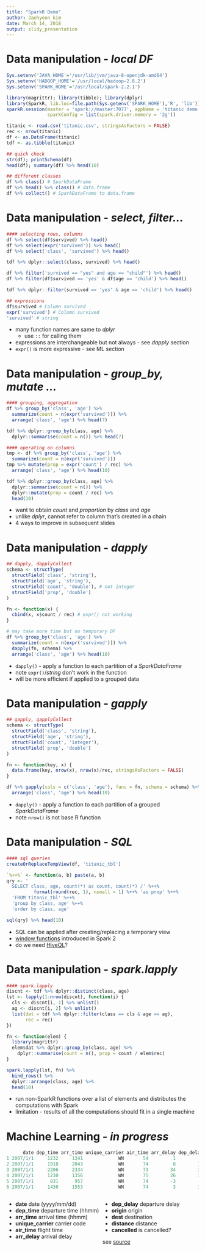 ```yaml
---
title: "SparkR Demo"
author: Jaehyeon kim
date: March 14, 2018
output: slidy_presentation
---
```


# Data manipulation - _local DF_

```r
Sys.setenv('JAVA_HOME'='/usr/lib/jvm/java-8-openjdk-amd64')
Sys.setenv('HADOOP_HOME'='/usr/local/hadoop-2.8.2')
Sys.setenv('SPARK_HOME'='/usr/local/spark-2.2.1')

library(magrittr); library(tibble); library(dplyr)
library(SparkR, lib.loc=file.path(Sys.getenv('SPARK_HOME'),'R', 'lib'))
sparkR.session(master = 'spark://master:7077', appName = 'titanic demo',
               sparkConfig = list(spark.driver.memory = '2g'))

titanic <- read.csv('titanic.csv', stringsAsFactors = FALSE)
rec <- nrow(titanic)
df <- as.DataFrame(titanic)
tdf <- as.tibble(titanic)

## quick check
str(df); printSchema(df)
head(df); summary(df) %>% head(10)

## different classes
df %>% class() # SparkDataFrame
df %>% head() %>% class() # data.frame
df %>% collect() # SparkDataFrame to data.frame
```

# Data manipulation - _select, filter..._

```r
#### selecting rows, columns
df %>% select(df$survived) %>% head()
df %>% select(expr('survived')) %>% head()
df %>% select('class', 'survived') %>% head()

tdf %>% dplyr::select(class, survived) %>% head()

df %>% filter('survived == "yes" and age == "child"') %>% head()
df %>% filter(df$survived == 'yes' & df$age == 'child') %>% head()

tdf %>% dplyr::filter(survived == 'yes' & age == 'child') %>% head()

## expressions
df$survived # Column survived
expr('survived') # Column survived
'survived' # string
```

- many function names are same to _dplyr_
    + use `::` for calling them
- expressions are interchangeable but not always - see _dapply_ section
- `expr()` is more expressive - see ML section

# Data manipulation - _group_by, mutate ..._

```r
#### grouping, aggregation
df %>% group_by('class', 'age') %>%
  summarize(count = n(expr('survived'))) %>%
  arrange('class', 'age') %>% head(7)

tdf %>% dplyr::group_by(class, age) %>%
  dplyr::summarise(count = n()) %>% head(7)

#### operating on columns
tmp <- df %>% group_by('class', 'age') %>%
  summarize(count = n(expr('survived')))
tmp %>% mutate(prop = expr('count') / rec) %>% 
  arrange('class', 'age') %>% head(10)

tdf %>% dplyr::group_by(class, age) %>%
  dplyr::summarise(count = n()) %>% 
  dplyr::mutate(prop = count / rec) %>%
  head(10)
```

- want to obtain _count_ and _proportion_ by _class_ and _age_
- unlike _dplyr_, cannot refer to column that's created in a chain
- 4 ways to improve in subsequent slides

# Data manipulation - _dapply_

```r
## dapply, dapplyCollect
schema <- structType(
  structField('class', 'string'),
  structField('age', 'string'),
  structField('count', 'double'), # not integer
  structField('prop', 'double')
)

fn <- function(x) {
  cbind(x, x$count / rec) # expr() not working
}

# may take more time but no temporary DF
df %>% group_by('class', 'age') %>%
  summarize(count = n(expr('survived'))) %>%
  dapply(fn, schema) %>%
  arrange('class', 'age') %>% head(10)
```

- `dapply()` - apply a function to each partition of a _SparkDataFrame_
- note `expr()`/_string_ don't work in the function
- will be more efficient if applied to a grouped data

# Data manipulation - _gapply_

```r
## gapply, gapplyCollect
schema <- structType(
  structField('class', 'string'),
  structField('age', 'string'),
  structField('count', 'integer'),
  structField('prop', 'double')
)

fn <- function(key, x) {
  data.frame(key, nrow(x), nrow(x)/rec, stringsAsFactors = FALSE)
}

df %>% gapply(cols = c('class', 'age'), func = fn, schema = schema) %>%
  arrange('class', 'age') %>% head(10)
```

- `dapply()` - apply a function to each partition of a grouped _SparkDataFrame_
- note `nrow()` is not base R function

# Data manipulation - _SQL_

```r
#### sql queries
createOrReplaceTempView(df, 'titanic_tbl')

`%++%` <- function(a, b) paste(a, b)
qry <- '
  SELECT class, age, count(*) as count, count(*) /' %++% 
          format(round(rec, 1), nsmall = 1) %++% 'as prop' %++%
  'FROM titanic_tbl' %++%
  'group by class, age' %++%
  'order by class, age'

sql(qry) %>% head(10)
```

- SQL can be applied after creating/replacing a temporary view
- [window functions](https://databricks.com/blog/2015/07/15/introducing-window-functions-in-spark-sql.html) introduced in Spark 2
- do we need [HiveQL](https://cwiki.apache.org/confluence/display/Hive/LanguageManual)?

# Data manipulation - _spark.lapply_

```r
#### spark.lapply
discnt <- tdf %>% dplyr::distinct(class, age)
lst <- lapply(1:nrow(discnt), function(i) {
  cls <- discnt[i, 1] %>% unlist()
  ag <- discnt[i, 2] %>% unlist()
  list(dat = tdf %>% dplyr::filter(class == cls & age == ag),
       rec = rec)
})

fn <- function(elem) {
  library(magrittr)
  elem$dat %>% dplyr::group_by(class, age) %>%
    dplyr::summarise(count = n(), prop = count / elem$rec)
}

spark.lapply(lst, fn) %>%
  bind_rows() %>%
  dplyr::arrange(class, age) %>%
  head(10)
```

- run non-SparkR functions over a list of elements and distributes the computations with Spark
- limitation - results of all the computations should fit in a single machine

# Machine Learning - _in progress_

```r
      date dep_time arr_time unique_carrier air_time arr_delay dep_delay origin dest distance cancelled
1 2007/1/1     1232     1341             WN       54         1         7    SMF  ONT      389         0
2 2007/1/1     1918     2043             WN       74         8        13    SMF  PDX      479         0
3 2007/1/1     2206     2334             WN       73        34        36    SMF  PDX      479         0
4 2007/1/1     1230     1356             WN       75        26        30    SMF  PDX      479         0
5 2007/1/1      831      957             WN       74        -3         1    SMF  PDX      479         0
6 2007/1/1     1430     1553             WN       74         3        10    SMF  PDX      479         0
```

<style>
.column-left{
  float: left;
  width: 50%;
  text-align: left;
}
.column-right{
  float: right;
  width: 50%;
  text-align: left;
}
</style>

<div class="column-left">
+ **date** date (yyyy/mm/dd)  
+ **dep_time** departure time (hhmm)
+ **arr_time** arrival time (hhmm)
+ **unique_carrier** carrier code
+ **air_time** flight time
+ **arr_delay** arrival delay
</div>
<div class="column-right">
+ **dep_delay** departure delay
+ **origin** origin
+ **dest** destination
+ **distance** distance
+ **cancelled** is cancelled?

see [source]()
</div>

